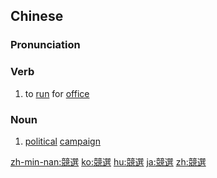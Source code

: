 {{also|竞选}}
==Chinese==
{{zh-forms|s=竞选}}

===Pronunciation===
{{zh-pron
|m=jìngxuǎn
|c=ging6 syun2,ging3 syun2
|mn=kēng-soán
|cat=v,n
}}

===Verb===
{{zh-verb}}

# to [[run]] for [[office]]

===Noun===
{{zh-noun}}

# [[political]] [[campaign]]

{{zh-cat|Advanced}}

[[zh-min-nan:競選]]
[[ko:競選]]
[[hu:競選]]
[[ja:競選]]
[[zh:競選]]